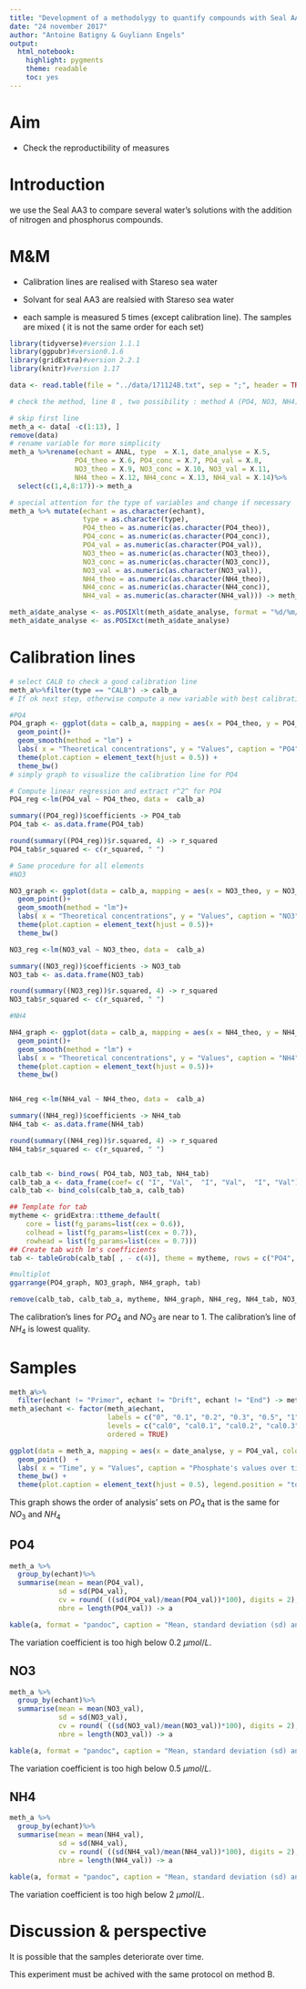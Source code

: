 ```yaml
---
title: "Development of a methodolygy to quantify compounds with Seal AA3"
date: "24 november 2017"
author: "Antoine Batigny & Guyliann Engels"
output: 
  html_notebook: 
    highlight: pygments
    theme: readable
    toc: yes
---
```


# Aim 

* Check the reproductibility of measures

# Introduction

we use the Seal AA3 to compare several water's solutions  with the addition of nitrogen and phosphorus compounds. 

# M&M

- Calibration lines are realised with Stareso sea water

- Solvant for seal AA3 are realsied with Stareso sea water

- each sample is measured 5 times (except calibration line). The samples are mixed ( it is not the same order for each set)


```r

library(tidyverse)#version 1.1.1
library(ggpubr)#version0.1.6
library(gridExtra)#version 2.2.1
library(knitr)#version 1.17

data <- read.table(file = "../data/171124B.txt", sep = ";", header = TRUE) # import dataset

# check the method, line 8 , two possibility : method A (PO4, NO3, NH4) or method B (Ptot, Ntot, NO2)

# skip first line
meth_a <- data[ -c(1:13), ]
remove(data)
# rename variable for more simplicity
meth_a %>%rename(echant = ANAL, type  = X.1, date_analyse = X.5, 
                PO4_theo = X.6, PO4_conc = X.7, PO4_val = X.8,  
                NO3_theo = X.9, NO3_conc = X.10, NO3_val = X.11,
                NH4_theo = X.12, NH4_conc = X.13, NH4_val = X.14)%>%
  select(c(1,4,8:17))-> meth_a

# special attention for the type of variables and change if necessary
meth_a %>% mutate(echant = as.character(echant),
                  type = as.character(type),
                  PO4_theo = as.numeric(as.character(PO4_theo)),
                  PO4_conc = as.numeric(as.character(PO4_conc)),
                  PO4_val = as.numeric(as.character(PO4_val)),
                  NO3_theo = as.numeric(as.character(NO3_theo)),
                  NO3_conc = as.numeric(as.character(NO3_conc)),
                  NO3_val = as.numeric(as.character(NO3_val)),
                  NH4_theo = as.numeric(as.character(NH4_theo)),
                  NH4_conc = as.numeric(as.character(NH4_conc)),
                  NH4_val = as.numeric(as.character(NH4_val))) -> meth_a

meth_a$date_analyse <- as.POSIXlt(meth_a$date_analyse, format = "%d/%m/%Y %H:%M:%S")
meth_a$date_analyse <- as.POSIXct(meth_a$date_analyse)

```

# Calibration lines

```r
# select CALB to check a good calibration line
meth_a%>%filter(type == "CALB") -> calb_a
# If ok next step, otherwise compute a new variable with best calibration line between theorical values and obtained values

#PO4
PO4_graph <- ggplot(data = calb_a, mapping = aes(x = PO4_theo, y = PO4_val))+
  geom_point()+
  geom_smooth(method = "lm") + 
  labs( x = "Theoretical concentrations", y = "Values", caption = "PO4") +
  theme(plot.caption = element_text(hjust = 0.5)) +
  theme_bw()
# simply graph to visualize the calibration line for PO4

# Compute linear regression and extract r^2^ for PO4
PO4_reg <-lm(PO4_val ~ PO4_theo, data =  calb_a)

summary((PO4_reg))$coefficients -> PO4_tab
PO4_tab <- as.data.frame(PO4_tab)

round(summary((PO4_reg))$r.squared, 4) -> r_squared
PO4_tab$r_squared <- c(r_squared, " ")

# Same procedure for all elements
#NO3

NO3_graph <- ggplot(data = calb_a, mapping = aes(x = NO3_theo, y = NO3_val))+
  geom_point()+
  geom_smooth(method = "lm")+ 
  labs( x = "Theoretical concentrations", y = "Values", caption = "NO3")+
  theme(plot.caption = element_text(hjust = 0.5))+
  theme_bw()

NO3_reg <-lm(NO3_val ~ NO3_theo, data =  calb_a)

summary((NO3_reg))$coefficients -> NO3_tab
NO3_tab <- as.data.frame(NO3_tab)

round(summary((NO3_reg))$r.squared, 4) -> r_squared
NO3_tab$r_squared <- c(r_squared, " ")

#NH4

NH4_graph <- ggplot(data = calb_a, mapping = aes(x = NH4_theo, y = NH4_val))+
  geom_point()+
  geom_smooth(method = "lm") + 
  labs( x = "Theoretical concentrations", y = "Values", caption = "NH4")+
  theme(plot.caption = element_text(hjust = 0.5))+
  theme_bw()


NH4_reg <-lm(NH4_val ~ NH4_theo, data =  calb_a)

summary((NH4_reg))$coefficients -> NH4_tab
NH4_tab <- as.data.frame(NH4_tab)

round(summary((NH4_reg))$r.squared, 4) -> r_squared
NH4_tab$r_squared <- c(r_squared, " ")


calb_tab <- bind_rows( PO4_tab, NO3_tab, NH4_tab)
calb_tab_a <- data_frame(coef= c( "I", "Val",  "I", "Val",  "I", "Val"))
calb_tab <- bind_cols(calb_tab_a, calb_tab)

## Template for tab 
mytheme <- gridExtra::ttheme_default(
    core = list(fg_params=list(cex = 0.6)),
    colhead = list(fg_params=list(cex = 0.7)),
    rowhead = list(fg_params=list(cex = 0.7)))
## Create tab with lm's coefficients 
tab <- tableGrob(calb_tab[ , - c(4)], theme = mytheme, rows = c("PO4", " ", "NO3", " ", "NH4", ""))

#multiplot
ggarrange(PO4_graph, NO3_graph, NH4_graph, tab)

remove(calb_tab, calb_tab_a, mytheme, NH4_graph, NH4_reg, NH4_tab, NO3_graph, NO3_reg, NO3_tab, PO4_graph, PO4_reg, PO4_tab, tab)
```

The calibration's lines for $PO_4$ and $NO_3$ are near to 1. The calibration's line of $NH_4$ is lowest quality.


# Samples

```r
meth_a%>%
  filter(echant != "Primer", echant != "Drift", echant != "End") -> meth_a
meth_a$echant <- factor(meth_a$echant, 
                        labels = c("0", "0.1", "0.2", "0.3", "0.5", "1", "2", "5", "10"),
                        levels = c("cal0", "cal0.1", "cal0.2", "cal0.3", "cal0.5", "cal1", "cal2", "cal5", "cal10"),
                        ordered = TRUE)
```



```r
ggplot(data = meth_a, mapping = aes(x = date_analyse, y = PO4_val, color = echant))+
  geom_point()  + 
  labs( x = "Time", y = "Values", caption = "Phosphate's values over time", color = "Sample")+
  theme_bw() +
  theme(plot.caption = element_text(hjust = 0.5), legend.position = "top")
```

This graph shows the order of analysis' sets on $PO_4$ that is the same for $NO_3$ and $NH_4$


## PO4 


```r
meth_a %>%
  group_by(echant)%>%
  summarise(mean = mean(PO4_val), 
            sd = sd(PO4_val),
            cv = round( ((sd(PO4_val)/mean(PO4_val))*100), digits = 2), 
            nbre = length(PO4_val)) -> a

kable(a, format = "pandoc", caption = "Mean, standard deviation (sd) and variation coefficient (cv) of phosphate's values of different samples.")
```

The variation coefficient is too high below $0.2 \ \mu mol/L$. 

## NO3

```r
meth_a %>%
  group_by(echant)%>%
  summarise(mean = mean(NO3_val), 
            sd = sd(NO3_val),
            cv = round( ((sd(NO3_val)/mean(NO3_val))*100), digits = 2), 
            nbre = length(NO3_val)) -> a

kable(a, format = "pandoc", caption = "Mean, standard deviation (sd) and variation coefficient (cv) of nitrate's values of different samples.")
```


The variation coefficient is too high below $0.5 \ \mu mol/L$. 

## NH4

```r
meth_a %>%
  group_by(echant)%>%
  summarise(mean = mean(NH4_val), 
            sd = sd(NH4_val),
            cv = round( ((sd(NH4_val)/mean(NH4_val))*100), digits = 2), 
            nbre = length(NH4_val)) -> a

kable(a, format = "pandoc", caption = "Mean, standard deviation (sd) and variation coefficient (cv) of nitrate's values of different samples.")
```


The variation coefficient is too high below $2 \ \mu mol/L$. 


# Discussion & perspective

It is possible that the samples deteriorate over time. 

This experiment must be achived with the same protocol on method B.
